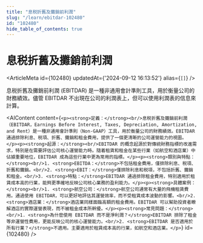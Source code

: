 ```yaml
---
title: "息税折舊及攤銷前利潤"
slug: "/learn/ebitdar-102480"
id: "102480"
hide_table_of_contents: true
---
```



# 息税折舊及攤銷前利潤

<ArticleMeta id={102480} updatedAt={'2024-09-12 16:13:52'} alias={`[]`} />
<div className='border-solid border-b border-t-0 my-4 border-[var(--ifm-color-gray-300)]' />

息税折舊及攤銷前利潤 (EBITDAR) 是一種非通用會計準則工具，用於衡量公司的財務績效。儘管 EBITDAR 不出現在公司的利潤表上，但可以使用利潤表的信息來計算。

<AIContent content={`<p><strong>定義：</strong><br/>息税折舊及攤銷前利潤（EBITDAR，Earnings Before Interest, Taxes, Depreciation, Amortization, and Rent）是一種非通用會計準則（Non-GAAP）工具，用於衡量公司的財務績效。EBITDAR 通過排除利息、税項、折舊、攤銷和租金費用，提供了一個更清晰的公司運營能力的視圖。</p><p><strong>起源：</strong><br/>EBITDAR 的概念起源於對傳統財務指標的改進需求，特別是在需要評估公司核心運營能力時。隨着租賃和租金在某些行業（如航空和酒店業）中佔據重要地位，EBITDAR 成為這些行業中更為常用的指標。</p><p><strong>類別與特點：</strong><br/>1. <strong>EBITDA：</strong>不包括租金費用，僅排除利息、税項、折舊和攤銷。<br/>2. <strong>EBIT：</strong>僅排除利息和税項，不包括折舊、攤銷和租金。<br/>3. <strong>特點：</strong>EBITDAR 通過排除租金費用，特別適用於租賃成本高的行業，能夠更準確地反映公司核心業務的盈利能力。</p><p><strong>具體案例：</strong><br/>1. <strong>航空公司：</strong>航空公司通常有大量的飛機租賃費用。通過使用 EBITDAR，可以更好地評估其運營效率，而不受租賃成本波動的影響。<br/>2. <strong>酒店業：</strong>酒店業同樣面臨高額的租金費用。EBITDAR 可以幫助投資者瞭解酒店的實際運營表現，而不被租金成本所幹擾。</p><p><strong>常見問題：</strong><br/>1. <strong>為什麼使用 EBITDAR 而不是淨利潤？</strong>EBITDAR 排除了租金等非運營性費用，更能反映公司的核心運營能力。<br/>2. <strong>EBITDAR 是否適用於所有行業？</strong>不適用。主要適用於租賃成本高的行業，如航空和酒店業。</p>`} id={102480} />

